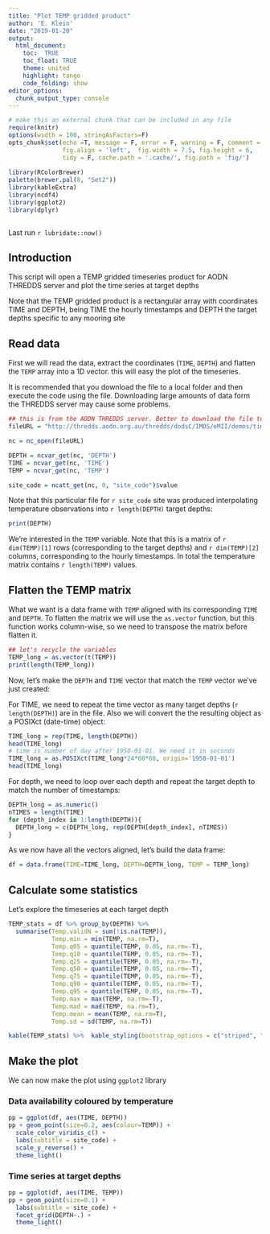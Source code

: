 ```yaml
---
title: "Plot TEMP gridded product"
author: 'E. Klein'
date: "2019-01-20"
output: 
  html_document:
    toc:  TRUE
    toc_float: TRUE
    theme: united
    highlight: tango
    code_folding: show
editor_options: 
  chunk_output_type: console
---
```



```r
# make this an external chunk that can be included in any file
require(knitr)
options(width = 100, stringAsFactors=F)
opts_chunk$set(echo =T, message = F, error = F, warning = F, comment = NA,  
               fig.align = 'left',  fig.width = 7.5, fig.height = 6,
               tidy = F, cache.path = '.cache/', fig.path = 'fig/')
               
library(RColorBrewer)
palette(brewer.pal(8, "Set2"))
library(kableExtra)
library(ncdf4)
library(ggplot2)
library(dplyr)



```

Last run `r lubridate::now()`


## Introduction

This script will open a TEMP gridded timeseries product for AODN THREDDS server and plot the time series at target depths

Note that the TEMP gridded product is a rectangular array with coordinates TIME and DEPTH, being TIME the hourly timestamps and DEPTH the target depths specific to any mooring site

## Read data

First we will read the data, extract the coordinates (`TIME`, `DEPTH`) and flatten the `TEMP` array into a 1D vector. this will easy the plot of the timeseries.

It is recommended that you download the file to a local folder and then execute the code using the file. Downloading large amounts of data form the THREDDS server may cause some problems.

```r

## this is from the AODN THREDDS server. Better to download the file to a local folder. 
fileURL = "http://thredds.aodn.org.au/thredds/dodsC/IMOS/eMII/demos/timeseries_products/gridded_timeseries/IMOS_ANMN-NSW_TZ_20091029_PH100_FV02_TEMP-gridded-timeseries_END-20190828_C-20200108.nc"

nc = nc_open(fileURL)

DEPTH = ncvar_get(nc, 'DEPTH')
TIME = ncvar_get(nc, 'TIME')
TEMP = ncvar_get(nc, 'TEMP')

site_code = ncatt_get(nc, 0, "site_code")$value

```


Note that this particular file for `r site_code` site was produced interpolating temperature observations into `r length(DEPTH)` target depths:

```r
print(DEPTH)
```

We're interested in the `TEMP` variable. Note that this is a matrix of `r dim(TEMP)[1]` rows (corresponding to the target depths) and `r dim(TEMP)[2]` columns, corresponding to the hourly timestamps. In total the temperature matrix contains `r length(TEMP)` values. 

## Flatten the TEMP matrix

What we want is a data frame with `TEMP` aligned with its corresponding `TIME` and `DEPTH`. To flatten the matrix we will use the `as.vector` function, but this function works column-wise, so we need to transpose the matrix before flatten it.

```r

## let's recycle the variables
TEMP_long = as.vector(t(TEMP))
print(length(TEMP_long))
```

Now, let's make the `DEPTH` and `TIME` vector that match the `TEMP` vector we've just created:

For TIME, we need to repeat the time vector as many target depths (`r length(DEPTH)`) are in the file. Also we will convert the the resulting object as a POSIXct (date-time) object:

```r
TIME_long = rep(TIME, length(DEPTH))
head(TIME_long)
# time is number of day after 1950-01-01. We need it in seconds
TIME_long = as.POSIXct(TIME_long*24*60*60, origin='1950-01-01')
head(TIME_long)
```

For depth, we need to loop over each depth and repeat the target depth to match the number of timestamps:

```r

DEPTH_long = as.numeric()
nTIMES = length(TIME)
for (depth_index in 1:length(DEPTH)){
  DEPTH_long = c(DEPTH_long, rep(DEPTH[depth_index], nTIMES))
}

```

As we now have all the vectors aligned, let's build the data frame:

```r
df = data.frame(TIME=TIME_long, DEPTH=DEPTH_long, TEMP = TEMP_long)
```

## Calculate some statistics

Let's explore the timeseries at each target depth

```r

TEMP_stats = df %>% group_by(DEPTH) %>% 
  summarise(Temp.validN = sum(!is.na(TEMP)),
            Temp.min = min(TEMP, na.rm=T),
            Temp.q05 = quantile(TEMP, 0.05, na.rm=-T), 
            Temp.q10 = quantile(TEMP, 0.05, na.rm=-T), 
            Temp.q25 = quantile(TEMP, 0.05, na.rm=-T), 
            Temp.q50 = quantile(TEMP, 0.05, na.rm=-T), 
            Temp.q75 = quantile(TEMP, 0.05, na.rm=-T), 
            Temp.q90 = quantile(TEMP, 0.05, na.rm=-T),
            Temp.q95 = quantile(TEMP, 0.05, na.rm=-T),
            Temp.max = max(TEMP, na.rm=-T), 
            Temp.mad = mad(TEMP, na.rm=T), 
            Temp.mean = mean(TEMP, na.rm=T), 
            Temp.sd = sd(TEMP, na.rm=T))

kable(TEMP_stats) %>%  kable_styling(bootstrap_options = c("striped", "hover"))
```


## Make the plot

We can now make the plot using `ggplot2` library

### Data availability coloured by temperature

```r
pp = ggplot(df, aes(TIME, DEPTH))
pp + geom_point(size=0.2, aes(colour=TEMP)) + 
  scale_color_viridis_c() + 
  labs(subtitle = site_code) + 
  scale_y_reverse() + 
  theme_light()
```

### Time series at target depths

```r

pp = ggplot(df, aes(TIME, TEMP))
pp + geom_point(size=0.1) + 
  labs(subtitle = site_code) + 
  facet_grid(DEPTH~.) + 
  theme_light()

```

